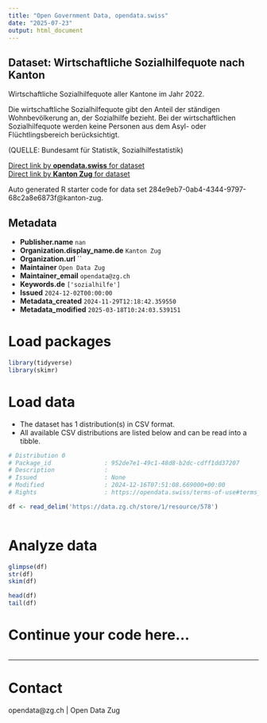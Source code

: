 ```yaml
---
title: "Open Government Data, opendata.swiss"
date: "2025-07-23"
output: html_document
---
```


## Dataset: Wirtschaftliche Sozialhilfequote nach Kanton

Wirtschaftliche Sozialhilfequote aller Kantone im Jahr 2022.

Die wirtschaftliche Sozialhilfequote gibt den Anteil der ständigen Wohnbevölkerung an, der Sozialhilfe bezieht. Bei der wirtschaftlichen Sozialhilfequote werden keine Personen aus dem Asyl- oder Flüchtlingsbereich berücksichtigt.

(QUELLE: Bundesamt für Statistik, Sozialhilfestatistik)

[Direct link by **opendata.swiss** for dataset](https://opendata.swiss/de/dataset/wirtschaftliche-sozialhilfequote-nach-kanton)<br>
[Direct link by **Kanton Zug** for dataset](https://www.zg.ch/behoerden/gesundheitsdirektion/statistikfachstelle/themen/soziale-sicherheit/sozialhilfe)

Auto generated R starter code for data set 284e9eb7-0ab4-4344-9797-68c2a8e6873f@kanton-zug.

## Metadata

- **Publisher.name** `nan`
- **Organization.display_name.de** `Kanton Zug`
- **Organization.url** ``
- **Maintainer** `Open Data Zug`
- **Maintainer_email** `opendata@zg.ch`
- **Keywords.de** `['sozialhilfe']`
- **Issued** `2024-12-02T00:00:00`
- **Metadata_created** `2024-11-29T12:18:42.359550`
- **Metadata_modified** `2025-03-18T10:24:03.539151`


# Load packages

```r

library(tidyverse)
library(skimr)

```

# Load data

-   The dataset has 1 distribution(s) in CSV format.
-   All available CSV distributions are listed below and can be read into a tibble.

```r

# Distribution 0
# Package_id               : 952de7e1-49c1-48d8-b2dc-cdff1dd37207
# Description              : 
# Issued                   : None
# Modified                 : 2024-12-16T07:51:08.669000+00:00
# Rights                   : https://opendata.swiss/terms-of-use#terms_open

df <- read_delim('https://data.zg.ch/store/1/resource/578')



```

# Analyze data

```r

glimpse(df)
str(df)
skim(df)

head(df)
tail(df)

```

# Continue your code here...

```r

```

------------------------------------------------------------------------

# Contact

opendata@zg.ch | Open Data Zug
